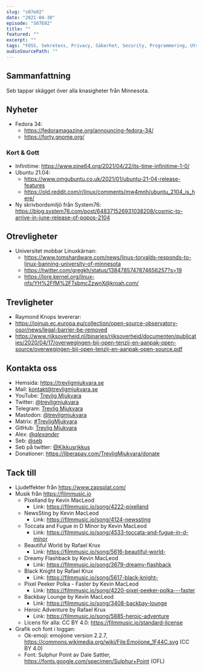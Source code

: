 ```yaml
---
slug: "s07e02"
date: "2021-04-30"
episode: "S07E02"
title: ""
featured: ""
excerpt: ""
tags: "FOSS, Sekretess, Privacy, Säkerhet, Security, Programmering, Utveckling, Mjukvara, PinePhone, Technology, Linux, Open Source"
audioSourcePath: ""
---
```


## Sammanfattning
Seb tappar skägget över alla knasigheter från Minnesota.

## Nyheter

- Fedora 34: 
  - https://fedoramagazine.org/announcing-fedora-34/ 
  - https://forty.gnome.org/

### Kort & Gott

- Infinitime: https://www.pine64.org/2021/04/22/its-time-infinitime-1-0/
- Ubuntu 21.04:
  - https://www.omgubuntu.co.uk/2021/01/ubuntu-21-04-release-features
  - https://old.reddit.com/r/linux/comments/mw4mnh/ubuntu_2104_is_here/
- Ny skrivbordsmiljö från System76: https://blog.system76.com/post/648371526931038208/cosmic-to-arrive-in-june-release-of-popos-2104

## Otrevligheter

- Universitet mobbar Linuxkärnan:
  - https://www.tomshardware.com/news/linus-torvalds-responds-to-linux-banning-university-of-minnesota
  - https://twitter.com/gregkh/status/1384785747874656257?s=19
  - https://lore.kernel.org/linux-nfs/YH%2FfM%2FTsbmcZzwnX@kroah.com/

## Trevligheter

- Raymond Knops levererar: 
 - https://joinup.ec.europa.eu/collection/open-source-observatory-osor/news/legal-barrier-be-removed
 - https://www.rijksoverheid.nl/binaries/rijksoverheid/documenten/publicaties/2020/04/17/overwegingen-bij-open-tenzij-en-aanpak-open-source/overwegingen-bij-open-tenzij-en-aanpak-open-source.pdf

## Kontakta oss

- Hemsida: https://trevligmjukvara.se
- Mail: kontakt@trevligmjukvara.se
- YouTube: [Trevlig Mjukvara](https://www.youtube.com/channel/UCRVmpkj-XM6UhUCjGiL3hhQ)
- Twitter: [@trevligmjukvara](https://twitter.com/trevligmjukvara)
- Telegram: [Trevlig Mjukvara](https://t.me/trevligmjukvara)
- Mastodon: [@trevligmjukvara](https://mastodon.linuxkompis.se/@trevligmjukvara)
- Matrix: [#TrevligMjukvara](https://matrix.to/#/%23TrevligMjukvara:matrix.org)
- GitHub: [Trevlig Mjukvara](https://github.com/trevligmjukvara)
- Alex: [@_alexander_](https://mastodon.online/@_alexander_)
- Seb: [@seb](https://social.gelotte.dev/@seb)
- Seb på twitter: [@Kikkusrikkus](https://twitter.com/Kikkusrikkus)
- Donationer: https://liberapay.com/TrevligMjukvara/donate

## Tack till

- Ljudeffekter från https://www.zapsplat.com/
- Musik från https://filmmusic.io
  - Pixelland by Kevin MacLeod
    - Link: https://filmmusic.io/song/4222-pixelland
  - NewsSting by Kevin MacLeod
    - Link: https://filmmusic.io/song/4124-newssting
  - Toccata and Fugue in D Minor by Kevin MacLeod
    - Link: https://filmmusic.io/song/4533-toccata-and-fugue-in-d-minor
  - Beautiful World by Rafael Krux
    - Link: https://filmmusic.io/song/5616-beautiful-world-
  - Dreamy Flashback by Kevin MacLeod
    - Link: https://filmmusic.io/song/3679-dreamy-flashback
  - Black Knight by Rafael Krux
    - Link: https://filmmusic.io/song/5617-black-knight-
  - Pixel Peeker Polka - Faster by Kevin MacLeod
    - Link: https://filmmusic.io/song/4220-pixel-peeker-polka---faster
  - Backbay Lounge by Kevin MacLeod
    - Link: https://filmmusic.io/song/3408-backbay-lounge
  - Heroic Adventure by Rafael Krux
    - Link: https://filmmusic.io/song/5885-heroic-adventure
  - Licens för alla: CC BY 4.0: https://filmmusic.io/standard-license
- Grafik och font i loggan:
  - Ok-emoji: emojione version 2.2.7, https://commons.wikimedia.org/wiki/File:Emojione_1F44C.svg (CC BY 4.0)
  - Font: Sulphur Point av Dale Sattler, https://fonts.google.com/specimen/Sulphur+Point (OFL)
